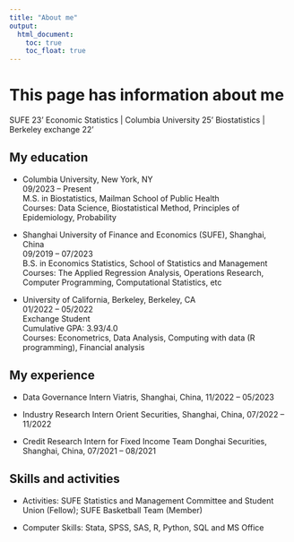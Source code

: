 ```yaml
---
title: "About me"
output: 
  html_document:
    toc: true
    toc_float: true
---
```


# This page has information about me

SUFE 23' Economic Statistics | Columbia University 25' Biostatistics | Berkeley exchange 22'

## My education

* Columbia University, New York, NY\
09/2023 – Present\
M.S. in Biostatistics, Mailman School of Public Health\
Courses: Data Science, Biostatistical Method, Principles of Epidemiology, Probability

* Shanghai University of Finance and Economics (SUFE), Shanghai, China\             
09/2019 – 07/2023\
B.S. in Economics Statistics, School of Statistics and Management\
Courses: The Applied Regression Analysis, Operations Research, Computer Programming, Computational Statistics, etc

* University of California, Berkeley, Berkeley, CA\					                     
01/2022 – 05/2022\
Exchange Student\
Cumulative GPA: 3.93/4.0\
Courses: Econometrics, Data Analysis, Computing with data (R programming), Financial analysis

## My experience

* Data Governance Intern Viatris, Shanghai, China, 11/2022 – 05/2023

* Industry Research Intern Orient Securities, Shanghai, China, 07/2022 – 11/2022
                   
* Credit Research Intern for Fixed Income Team Donghai Securities, Shanghai, China, 07/2021 – 08/2021

## Skills and activities
* Activities: SUFE Statistics and Management Committee and Student Union (Fellow); SUFE Basketball Team (Member)

* Computer Skills: Stata, SPSS, SAS, R, Python, SQL and MS Office
